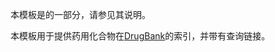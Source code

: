 {{Documentation subpage}}
本模板是{{tl|Chembox}}的一部分，请参见其说明。

本模板用于提供药用化合物在[[DrugBank]]的索引，并带有查询链接。

<includeonly>
[[Category:化学信息框模板|{{PAGENAME}}]]
</includeonly>